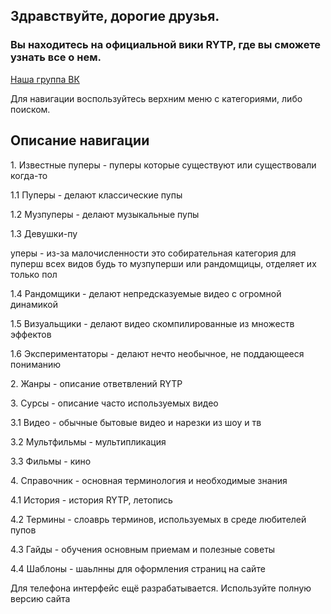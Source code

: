 =='''Здравствуйте, дорогие друзья.'''==

===Вы находитесь на официальной вики RYTP, где вы сможете узнать все о нем.===
[https://vk.com/ruspoopwiki Наша группа ВК]

Для навигации воспользуйтесь верхним меню с категориями, либо поиском. 

==Описание навигации==

1. Известные пуперы - пуперы которые существуют или существовали когда-то

1.1 Пуперы - делают классические пупы

1.2 Музпуперы - делают музыкальные пупы

1.3 Девушки-пу

уперы - из-за малочисленности это собирательная категория для пуперш всех видов будь то музпуперши или рандомщицы, отделяет их только пол

1.4 Рандомщики - делают непредсказуемые видео с огромной динамикой

1.5 Визуальщики - делают видео скомпилированные из множеств эффектов

1.6 Экспериментаторы - делают нечто необычное, не поддающееся пониманию

2. Жанры - описание ответвлений RYTP

3. Сурсы - описание часто используемых видео

3.1 Видео - обычные бытовые видео и нарезки из шоу и тв

3.2 Мультфильмы - мультипликация 

3.3 Фильмы - кино

4. Справочник - основная терминология и необходимые знания

4.1 История - история RYTP, летопись

4.2 Термины - слоаврь терминов, используемых в среде любителей пупов

4.3 Гайды - обучения основным приемам и полезные советы

4.4 Шаблоны - шаьлнны для оформления страниц на сайте

Для телефона интерфейс ещё разрабатывается. Используйте полную версию сайта